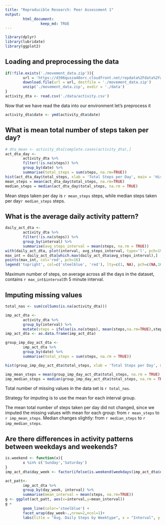 ```yaml
---
title: "Reproducible Research: Peer Assessment 1"
output: 
        html_document:
                keep_md: TRUE
---
```


```r
library(dplyr)
library(lubridate)
library(ggplot2)
```

## Loading and preprocessing the data     
```r
if(!file.exists('./movement_data.zip')){
        url = 'https://d396qusza40orc.cloudfront.net/repdata%2Fdata%2Factivity.zip'
        download.file(url = url, destfile = './movement_data.zip')
        unzip('./movement_data.zip', exdir = './data')
}
activity_dta <- read.csv('./data/activity.csv')
```

Now that we have read the data into our environment let's preprocess it
```r
activity_dta$date <- ymd(activity_dta$date)
```


## What is mean total number of steps taken per day?
```r
# dta_mean <- activity_dta[complete.cases(activity_dta),]
act_dta_day <- 
        activity_dta %>% 
        filter(!is.na(steps)) %>%
        group_by(date) %>% 
        summarise(total_steps = sum(steps, na.rm=TRUE))
hist(act_dta_day$total_steps, xlab = 'Total Steps per Day', main = 'Historgram of Total Steps per Day', col='steelblue')
mean_steps = mean(act_dta_day$total_steps, na.rm=TRUE)
median_steps = median(act_dta_day$total_steps, na.rm = TRUE)
```
Mean steps taken per day is `r mean_steps` steps, while median steps taken per day`r median_steps` steps.

## What is the average daily activity pattern?
```r
daily_act_dta <- 
        activity_dta %>%
        filter(!is.na(steps)) %>%
        group_by(interval) %>%
        summarise(avg_steps_interval = mean(steps, na.rm = TRUE))
with(daily_act_dta, plot(interval, avg_steps_interval, type='l', pch=19, xlab='5 min Intervals', ylab='Average Steps', main='Avg Steps per Interval',col='steelblue'))
max_int = daily_act_dta[which.max(daily_act_dta$avg_steps_interval),]
points(max_int, col='red', pch=16)
legend('topright', col=c('steelblue', 'red'), lty=c(1, NA), pch=c(NA,16), legend=c('average steps per 5 min interval', 'interval with max steps'))
```
  
  Maximum number of steps, on average across all the days in the dataset, contains `r max_int$interval`th 5 minute interval.

## Imputing missing values
```r
total_nas <- sum(colSums(is.na(activity_dta)))

imp_act_dta <- 
        activity_dta %>%
        group_by(interval) %>%
        mutate(steps = ifelse(is.na(steps), mean(steps,na.rm=TRUE),steps))
imp_act_dta <- as.data.frame(imp_act_dta)

group_imp_day_act_dta <-
        imp_act_dta %>%
        group_by(date) %>%
        summarise(total_steps = sum(steps, na.rm = TRUE))

hist(group_imp_day_act_dta$total_steps, xlab = 'Total Steps per Day', main = 'Historgram of Total Steps per Day (Imputed)', col='steelblue')

imp_mean_steps = mean(group_imp_day_act_dta$total_steps, na.rm = TRUE)
imp_median_steps = median(group_imp_day_act_dta$total_steps, na.rm = TRUE)
```
Total number of missing values in the data set is `r total_nas`.  

Strategy for imputing is to use the mean for each interval group.

The mean total number of steps taken per day did not changed, since we imputed the missing values with mean for each group: from `r mean_steps` to `r imp_mean_steps`. Median changes slightly: from `r median_steps` to `r imp_median_steps`.

## Are there differences in activity patterns between weekdays and weekends?
```r
is.weekend <- function(x){
        x %in% c('Sunday','Saturday')
}
imp_act_dta$day_week <- factor(ifelse(is.weekend(weekdays(imp_act_dta$date)),'weekend','weekday'))

act_patt<-
        imp_act_dta %>%
        group_by(day_week, interval) %>%
        summarise(mean_interval = mean(steps, na.rm=TRUE))
g <- ggplot(act_patt, aes(x=interval,y=mean_interval))
g + 
        geom_line(color='steelblue') +
        facet_wrap(day_week~.,nrow=2,ncol=1)+ 
        labs(title = "Avg. Daily Steps by Weektype", x = "Interval", y = "No. of Steps")

```